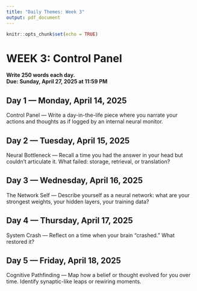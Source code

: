 ```yaml
---
title: "Daily Themes: Week 3"
output: pdf_document
---
```


```r
knitr::opts_chunk$set(echo = TRUE)
```

# WEEK 3: Control Panel

**Write 250 words each day.**  
**Due: Sunday, April 27, 2025 at 11:59 PM**

## Day 1 — Monday, April 14, 2025

Control Panel — Write a day-in-the-life piece where you narrate your actions and thoughts as if logged by an internal neural monitor.

## Day 2 — Tuesday, April 15, 2025

Neural Bottleneck — Recall a time you had the answer in your head but couldn’t articulate it. What failed: storage, retrieval, or translation?

## Day 3 — Wednesday, April 16, 2025

The Network Self — Describe yourself as a neural network: what are your strongest weights, your hidden layers, your training data?

## Day 4 — Thursday, April 17, 2025

System Crash — Reflect on a time when your brain “crashed.” What restored it?

## Day 5 — Friday, April 18, 2025

Cognitive Pathfinding — Map how a belief or thought evolved for you over time. Identify synaptic-like leaps or rewiring moments.

